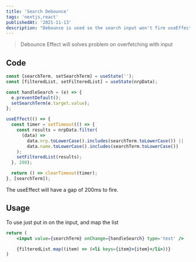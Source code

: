 ```yaml
---
title: 'Search Debounce'
tags: 'nextjs,react'
publishedAt: '2021-11-13'
description: "Debounce is used so the search input won't fire useEffect each changes"
---
```


> Debounce Effect will solves problem on overfetching with input

## Code

```jsx
const [searchTerm, setSearchTerm] = useState('');
const [filteredList, setFilteredList] = useState(nrpData);

const handleSearch = (e) => {
  e.preventDefault();
  setSearchTerm(e.target.value);
};

useEffect(() => {
  const timer = setTimeout(() => {
    const results = nrpData.filter(
      (data) =>
        data.nrp.toLowerCase().includes(searchTerm.toLowerCase()) ||
        data.name.toLowerCase().includes(searchTerm.toLowerCase())
    );
    setFilteredList(results);
  }, 200);

  return () => clearTimeout(timer);
}, [searchTerm]);
```

The useEffect will have a gap of 200ms to fire.

## Usage

To use just put in on the input, and map the list

```jsx
return (
    <input value={searchTerm} onChange={handleSearch} type='text' />

    {filteredList.map((item) => (<li keys={item}>{item}</li>))}
)
```